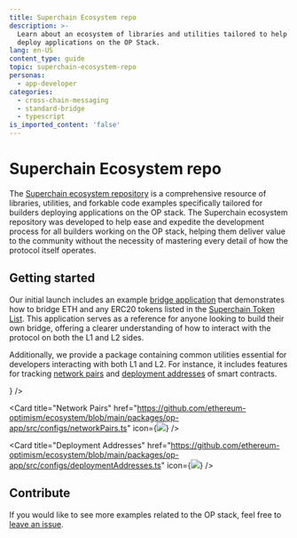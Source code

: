 ```yaml
---
title: Superchain Ecosystem repo
description: >-
  Learn about an ecosystem of libraries and utilities tailored to help you
  deploy applications on the OP Stack.
lang: en-US
content_type: guide
topic: superchain-ecosystem-repo
personas:
  - app-developer
categories:
  - cross-chain-messaging
  - standard-bridge
  - typescript
is_imported_content: 'false'
---
```



# Superchain Ecosystem repo

The [Superchain ecosystem repository](https://github.com/ethereum-optimism/ecosystem) is a comprehensive resource of libraries, utilities, and forkable code examples specifically tailored for builders deploying applications on the OP stack.
The Superchain ecosystem repository was developed to help ease and expedite the development process for all builders working on the OP stack, helping them deliver value to the community without the necessity of mastering every detail of how the protocol itself operates.

## Getting started

Our initial launch includes an example [bridge application](https://github.com/ethereum-optimism/ecosystem/tree/main/apps/bridge-app) that demonstrates how to bridge ETH and any ERC20 tokens listed in the [Superchain Token List](/superchain/tokenlist).
This application serves as a reference for anyone looking to build their own bridge, offering a clearer understanding of how to interact with the protocol on both the L1 and L2 sides.

Additionally, we provide a package containing common utilities essential for developers interacting with both L1 and L2. For instance, it includes features for tracking [network pairs](https://github.com/ethereum-optimism/ecosystem/blob/main/packages/op-app/src/configs/networkPairs.ts) and [deployment addresses](https://github.com/ethereum-optimism/ecosystem/blob/main/packages/op-app/src/configs/deploymentAddresses.ts) of smart contracts.

<Cards>
  <Card title="Bridge Application" href="https://github.com/ethereum-optimism/ecosystem/tree/main/apps/bridge-app" icon={<img src="/img/icons/shapes.svg" />} />

  <Card title="Network Pairs" href="https://github.com/ethereum-optimism/ecosystem/blob/main/packages/op-app/src/configs/networkPairs.ts" icon={<img src="/img/icons/shapes.svg" />} />

  <Card title="Deployment Addresses" href="https://github.com/ethereum-optimism/ecosystem/blob/main/packages/op-app/src/configs/deploymentAddresses.ts" icon={<img src="/img/icons/shapes.svg" />} />
</Cards>

## Contribute

If you would like to see more examples related to the OP stack, feel free to [leave an issue](https://github.com/ethereum-optimism/ecosystem/issues).
